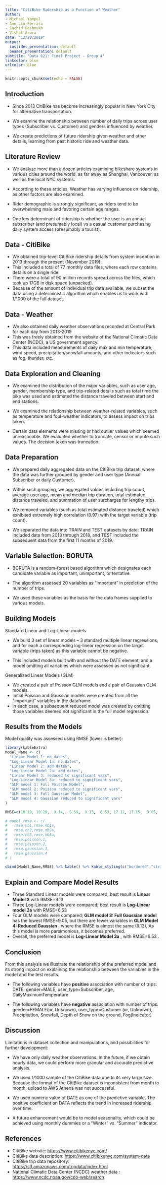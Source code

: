 ```yaml
---
title: "CitiBike Ridership as a Function of Weather"
author:
- Michael Yampol
- Ann Liu-Ferrara
- Sachid Deshmukh
- Vishal Arora
date: "12/20/2019"
output:
  ioslides_presentation: default
  beamer_presentation: default
subtitle: 'Data 621: Final Project - Group 4'
linkcolor: blue
urlcolor: blue
---
```


```r
knitr::opts_chunk$set(echo = FALSE)
```

## Introduction

* Since 2013 CitiBike has become increasingly popular in New York City for alternative transportation.

* We examine the relationship between number of daily trips across user types (Subscriber vs. Customer) and  genders influenced by weather.

* We create predictions of future ridership given weather and other details, learning from past historic ride and weather data.

## Literature Review

* We analyze more than a dozen articles examining bikeshare systems in various cities around the world, as far away as Shanghai, Vancouver, as well as the local NYC systems.

* According to these articles, Weather has varying influence on ridership, as other factors are also examined.

* Rider demographic is strongly significant, as riders tend to be overwhelming male and favoring certain age ranges.

* One key determinant of ridership is whether the user is an annual subscriber (and presumably local) vs a casual customer purchasing daily system access (presumably a tourist).

## Data - CitiBike 

* We obtained trip-level CitiBike ridership details from system inception in 2013 through the present (November 2019).
* This included a total of 77 monthly data files, where each row contains details on a single ride.
* There were a total of 90 million records spread across the files, which took up 17GB in disk space (unpacked).
* Because of the amount of individual trip data available, we subset the data using a deterministic algorithm which enables us to work with 1/1000 of the full dataset.

## Data - Weather

* We also obtained daily weather observations recorded at Central Park for each day from 2013-2019
* This was freely obtained from the website of the National Climatic Data Center (NCDC), a US government agency.
* This data included measurements of daily max and min temperature, wind speed, precipitation/snowfall amounts, and other indicators such as fog, thunder, etc.

## Data Exploration and Cleaning

* We examined the distribution of the major variables, such as user age, gender, membership type, and trip-related details such as total time the bike was used and estimated the distance traveled between start and end stations.

* We examined the relationship between weather-related variables, such as temperature and foul-weather indicators, to assess impact on trips taken.

* Certain data elements were missing or had outlier values which seemed unreasonable.  We evaluated whether to truncate, censor or impute such values.  The decision taken was truncation.

## Data Preparation

* We prepared daily aggregated data on the CitiBike trip dataset, where the data was further grouped by gender and user type (Annual Subscriber or daily Customer).

* Within such grouping, we aggregated values including trip count,  average user age, mean and median trip duration, total estimated distance  traveled, and summation of user surcharges for lengthy trips.

* We removed variables (such as total estimated distance traveled) which exhibited extremely high correlation (0.97) with the target variable (trip count).

* We separated the data into TRAIN and TEST datasets by date: TRAIN included data from 2013 through 2018, and TEST included the subsequent data from the first 11 months of 2019.

## Variable Selection: BORUTA

* BORUTA is a random-forest based algorithm which designates each candidate variable as important, unimportant, or tentative.

* The algorithm assessed 20 variables as "important" in prediction of the number of trips.

* We used these variables as the basis for the data frames supplied to various models.

## Building Models

Standard Linear and Log-Linear models

* We build 3 set of linear models -- 3 standard multiple linear regressions, and for each a corresponding log-linear regression on the target variable (trips taken) as this variable cannot be negative.

* This included models built with and without the DATE element, and a model omitting all variables which were assessed as not significant.

Generalized Linear Models (GLM)

* We created a pair of Poisson GLM models and a pair of Gaussian GLM models.
* Initial Poisson and Gaussian models were created from all the "important" variables in the dataframe.
* in each case, a subsequent reduced model was created by omitting those variables deemed not significant in the full model regression.

## Results from the Models

Model quality was assessed using RMSE (lower is better):

```r
library(kableExtra)
Model_Name <- c(
  "Linear Model 1: no dates",
  "Log-Linear Model 1a: no dates",
  "Linear Model 2: add dates",
  "Log-Linear Model 2a: add dates",
  "Linear Model 3: reduced to significant vars",
  "Log-Linear Model 3a: reduced to significant vars",
  "GLM model 1: Full Poisson Model",
  "GLM model 2: Poisson reduced to significant vars",
  "GLM model 3: Full Gaussian Model",
  "GLM model 4: Gaussian reduced to significant vars"
) 

RMSE=c(10.19, 10.20,  9.14,  6.59,  9.13,  6.53, 17.12, 17.15,  9.05,  9.13)

# model_rmse <- c(
#   rmse.nb1,rmse.nb1a,
#   rmse.nb2,rmse.nb2a,
#   rmse.nb3,rmse.nb3a,
#   rmse.poisson.1,
#   rmse.poisson.2,
#   rmse.gaussian.3,
#   rmse.gaussian.4
# )

cbind(Model_Name,RMSE) %>% kable() %>% kable_styling(c("bordered","striped"))
```

## Explain and Compare Model Results

* Three Standard Linear models were compared; best result is **Linear Model 3** with RMSE=9.13
* Three Log-Linear models were compared; best result is **Log-Linear model 3a** with RMSE=6.53
* Four GLM models were compared; **GLM model 3: Full Gaussian model** has the lowest RMSE=9.05, but there are fewer variables in **GLM Model 4: Reduced Gaussian** , where the RMSE is almost the same (9.13), As this model is more parsimonious, it becomes preferred.
* Overall, the preferred model is **Log-Linear Model 3a** , with RMSE=6.53 .

## Conclusion

From this analysis we illustrate the relationship of the preferred model and its strong impact on explaining the relationship between the variables in the model and the test results.

* The following variables have **positive** association with number of trips:
DATE, gender=MALE, user_type=Subscriber, age, DailyMaximumTemperature

* The following variables have **negative** association with number of trips:
gender=FEMALE(or, Unknown), user_type=Customer (or, Unknown), Precipitation, Snowfall, Depth of Snow on the ground, Fog(Indicator)

## Discussion

Limitations in dataset collection and manipulations, and possibilities for further development:

* We have only daily weather observations. In the future, if we obtain hourly data, we could perform more granular and accurate predictive analysis.

* We used 1/1000 sample of the CitiBike data due to its very large size. Because the format of the CitiBike dataset is inconsistent from month to month, upload to AWS Athena was not successful. 
* We used numeric value of DATE as one of the predictive variable. The positive coefficient on DATA reflects the trend in increased ridership over time. 

* A future enhancement would be to model seasonality, which could be achieved using monthly dummies or a "Winter" vs. "Summer" indicator.  

## References

* CitiBike website: <https://www.citibikenyc.com/>
* CitiBike data description: <https://www.citibikenyc.com/system-data>
* CitiBike trip data repository: <https://s3.amazonaws.com/tripdata/index.html>
* National Climatic Data Center (NCDC) weather data : <https://www.ncdc.noaa.gov/cdo-web/search>

